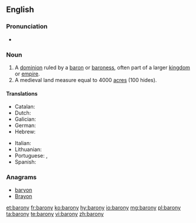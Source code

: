 ==English==

===Pronunciation===
* {{a|UK}} {{IPA|/ˈbæ.ɹə.ni/|lang=en}}

===Noun===
{{en-noun|baronies}}

# A [[dominion]] ruled by a [[baron]] or [[baroness]], often part of a larger [[kingdom]] or [[empire]].
# A medieval land measure equal to 4000 [[acre]]s (100 hides).
====Translations====

{{trans-top|a dominion ruled by a baron or baroness}}
* Catalan: {{t+|ca|baronia|f}}
* Dutch: {{t|nl|baronie|f}}
* Galician: {{t|gl|baronía|f}}
* German: {{t|de|Baronie|f}}
* Hebrew: {{t|he|ברונות|f|tr=bronút}}
{{trans-mid}}
* Italian: {{t|it|baronia|f}}
* Lithuanian: {{t|lt|baronija|f}}
* Portuguese: {{t|pt|baronato|m}}, {{t+|pt|baronia|f}}
* Spanish: {{t|es|baronía|f}}
{{trans-bottom}}

===Anagrams===
* [[baryon#English|baryon]]
* [[Brayon#English|Brayon]]

[[et:barony]]
[[fr:barony]]
[[ko:barony]]
[[hy:barony]]
[[io:barony]]
[[mg:barony]]
[[pl:barony]]
[[ta:barony]]
[[te:barony]]
[[vi:barony]]
[[zh:barony]]